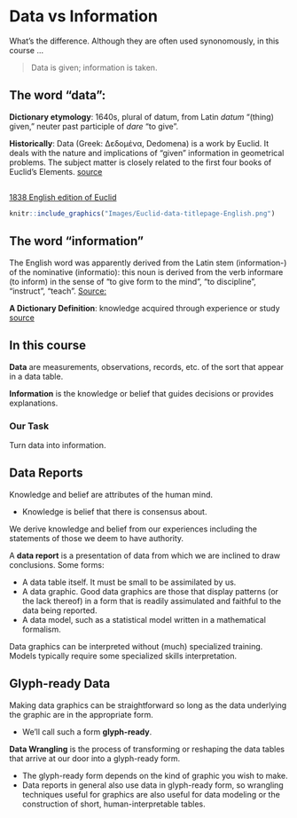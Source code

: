 # Data vs Information


What's the difference. Although they are often used synonomously, in this course ...

> Data is given; information is taken.

## The word "data":

**Dictionary etymology**: 1640s, plural of datum, from Latin *datum* "(thing) given," neuter past participle of *dare* "to give".  

**Historically**: Data (Greek: Δεδομένα, Dedomena) is a work by Euclid. It deals with the nature and implications of "given" information in geometrical problems. The subject matter is closely related to the first four books of Euclid's Elements. [source](https://en.wikipedia.org/wiki/Data_(Euclid))

## 

[1838 English edition of Euclid](https://books.google.com/books?id=5lN1sy51SwYC&pg=PA294#v=onepage&q&f=false)

```r
knitr::include_graphics("Images/Euclid-data-titlepage-English.png")
```

## The word "information"

The English word was apparently derived from the Latin stem (information-) of the nominative (informatio): this noun is derived from the verb informare (to inform) in the sense of "to give form to the mind", "to discipline", "instruct", "teach". [Source:](https://en.wikipedia.org/wiki/Information)

**A Dictionary Definition**: knowledge acquired through experience or study [source](http://dictionary.reference.com/browse/information)

## In this course

**Data** are measurements, observations, records, etc. of the sort that appear in a data table.

**Information** is the knowledge or belief that guides decisions or provides explanations.

### Our Task

Turn data into information.

## Data Reports

Knowledge and belief are attributes of the human mind.  

* Knowledge is belief that there is consensus about.

We derive knowledge and belief from our experiences including the statements of those we deem to have authority.

A **data report** is a presentation of data from which we are inclined to draw conclusions.  Some forms:

* A data table itself.  It must be small to be assimilated by us.
* A data graphic. Good data graphics are those that display patterns (or the lack thereof) in a form that is readily assimulated and faithful to the data being reported.
* A data model, such as a statistical model written in a mathematical formalism.

Data graphics can be interpreted without (much) specialized training.  Models typically require some specialized skills interpretation.

## Glyph-ready Data

Making data graphics can be straightforward so long as the data underlying the graphic are in the appropriate form.

* We'll call such a form **glyph-ready**.

**Data Wrangling** is the process of transforming or reshaping the data tables that arrive at our door into a glyph-ready form.

* The glyph-ready form depends on the kind of graphic you wish to make.
* Data reports in general also use data in glyph-ready form, so wrangling techniques useful for graphics are also useful for data modeling or the construction of short, human-interpretable tables.
